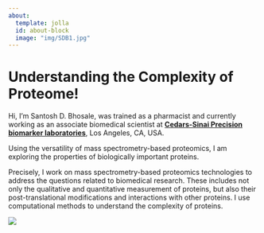 ---
about:
  template: jolla
  id: about-block
  image: "img/SDB1.jpg"
---

::: {#about-block}
:::

# Understanding the Complexity of Proteome!

Hi, I'm Santosh D. Bhosale, was trained as a pharmacist and currently working as an associate biomedical scientist at **[Cedars-Sinai Precision biomarker laboratories](https://www.cs-pbl.com/)**, Los Angeles, CA, USA.

Using the versatility of mass spectrometry-based proteomics, I am exploring the properties of biologically important proteins.

Precisely, I work on mass spectrometry-based proteomics technologies to address the questions related to biomedical research. These includes not only the qualitative and quantitative measurement of proteins, but also their post-translational modifications and interactions with other proteins. I use computational methods to understand the complexity of proteins.

![](img/Proteomics.png){}




